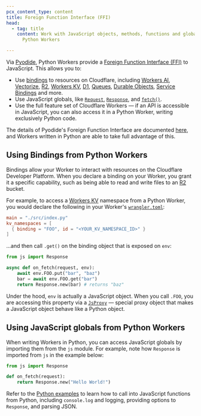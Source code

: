 ```yaml
---
pcx_content_type: content
title: Foreign Function Interface (FFI)
head:
  - tag: title
    content: Work with JavaScript objects, methods, functions and globals from
      Python Workers

---
```


Via [Pyodide](https://pyodide.org/en/stable/), Python Workers provide a [Foreign Function Interface (FFI)](https://en.wikipedia.org/wiki/Foreign_function_interface) to JavaScript. This allows you to:

* Use [bindings](/workers/runtime-apis/bindings/) to resources on Cloudflare, including [Workers AI](/workers-ai/), [Vectorize](/vectorize/), [R2](/r2/), [Workers KV](/kv/), [D1](/d1/), [Queues](/queues/), [Durable Objects](/durable-objects/), [Service Bindings](/workers/runtime-apis/bindings/service-bindings/) and more.
* Use JavaScript globals, like [`Request`](/workers/runtime-apis/request/), [`Response`](/workers/runtime-apis/response/), and [`fetch()`](/workers/runtime-apis/fetch/).
* Use the full feature set of Cloudflare Workers — if an API is accessible in JavaScript, you can also access it in a Python Worker, writing exclusively Python code.

The details of Pyodide's Foreign Function Interface are documented [here](https://pyodide.org/en/stable/usage/type-conversions.html), and Workers written in Python are able to take full advantage of this.

## Using Bindings from Python Workers

Bindings allow your Worker to interact with resources on the Cloudflare Developer Platform. When you declare a binding on your Worker, you grant it a specific capability, such as being able to read and write files to an [R2](/r2/) bucket.

For example, to access a [Workers KV](/kv) namespace from a Python Worker, you would declare the following in your Worker's [`wrangler.toml`](/workers/wrangler/configuration/):

```toml
main = "./src/index.py"
kv_namespaces = [
  { binding = "FOO", id = "<YOUR_KV_NAMESPACE_ID>" }
]
```

...and then call `.get()` on the binding object that is exposed on `env`:

```python
from js import Response

async def on_fetch(request, env):
    await env.FOO.put("bar", "baz")
    bar = await env.FOO.get("bar")
    return Response.new(bar) # returns "baz"
```

Under the hood, `env` is actually a JavaScript object. When you call `.FOO`, you are accessing this property via a [`JsProxy`](https://pyodide.org/en/stable/usage/api/python-api/ffi.html#pyodide.ffi.JsProxy) — special proxy object that makes a JavaScript object behave like a Python object.

## Using JavaScript globals from Python Workers

When writing Workers in Python, you can access JavaScript globals by importing them from the `js` module. For example, note how `Response` is imported from `js` in the example below:

```python
from js import Response

def on_fetch(request):
    return Response.new("Hello World!")
```

Refer to the [Python examples](/workers/languages/python/examples/) to learn how to call into JavaScript functions from Python, including `console.log` and logging, providing options to `Response`, and parsing JSON.
